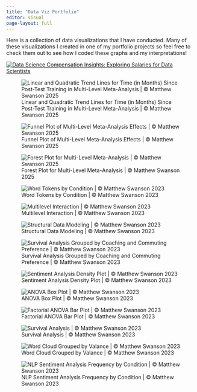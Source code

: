---
title: "Data Viz Portfolio"
editor: visual
page-layout: full
---

Here is a collection of data visualizations that I have conducted. Many of these visualizations I created in one of my portfolio projects so feel free to check them out to see how I coded these graphs and my interpretations!

::: column-screen
```{=html}

<div class='tableauPlaceholder' id='viz1682379438189' style='position: relative'>
<noscript><a href='#'><img alt='Data Science Compensation Insights: Exploring Salaries for Data Scientists ' src='https:&#47;&#47;public.tableau.com&#47;static&#47;images&#47;Da&#47;DataScienceCompensationDashboard&#47;DataScienceCompensationDashboard&#47;1_rss.png' style='border: none' /></a></noscript>
<object class='tableauViz' width='100%' height='100%' style='display:none;'>
<param name='host_url' value='https%3A%2F%2Fpublic.tableau.com%2F' /> 
<param name='device' value='desktop' />
<param name='embed_code_version' value='3' /> <param name='site_root' value='' /><param name='name' value='DataScienceCompensationDashboard&#47;DataScienceCompensationDashboard' /><param name='tabs' value='no' /><param name='toolbar' value='yes' /><param name='static_image' value='https:&#47;&#47;public.tableau.com&#47;static&#47;images&#47;Da&#47;DataScienceCompensationDashboard&#47;DataScienceCompensationDashboard&#47;1.png' /> <param name='animate_transition' value='yes' /><param name='display_static_image' value='yes' /><param name='display_spinner' value='yes' /><param name='display_overlay' value='yes' /><param name='display_count' value='yes' /><param name='language' value='en-US' /><param name='filter' value='publish=yes' /></object></div>                <script type='text/javascript'>                    var divElement = document.getElementById('viz1682379438189');                    var vizElement = divElement.getElementsByTagName('object')[0];                    if ( divElement.offsetWidth > 1024 ) { vizElement.style.minWidth='420px';vizElement.style.maxWidth='100%';vizElement.style.minHeight='587px';vizElement.style.maxHeight=(divElement.offsetWidth*0.75)+'px';} else if ( divElement.offsetWidth > 500 ) { vizElement.style.minWidth='420px';vizElement.style.maxWidth='100%';vizElement.style.minHeight='587px';vizElement.style.maxHeight=(divElement.offsetWidth*0.75)+'px';} else { vizElement.style.width='100%';vizElement.style.height='1277px';}                     var scriptElement = document.createElement('script');                    scriptElement.src = 'https://public.tableau.com/javascripts/api/viz_v1.js';                    vizElement.parentNode.insertBefore(scriptElement, vizElement);                </script>
```
:::

::: {.column-screen layout-nrow="5"}
![Linear and Quadratic Trend Lines for Time (in Months) Since Post-Test Training in Multi-Level Meta-Analysis \| © Matthew Swanson 2025](images/Linear and Quadratic Trend Lines in Multi-Level Meta-Analysis.png)

![Funnel Plot of Multi-Level Meta-Analysis Effects \| © Matthew Swanson 2025](images/Funnel Plot of MLMA Effects.png)

![Forest Plot for Multi-Level Meta-Analysis \| © Matthew Swanson 2025](images/Forest Plot for MLMA.png)

![Word Tokens by Condition \| © Matthew Swanson 2023](images/wordcorrelation.png)

![Multilevel Interaction \| © Matthew Swanson 2023](images/interactionplot.png)

![Structural Data Modeling \| © Matthew Swanson 2023](images/Structural Data Modeling.jpg)

![Survival Analysis Grouped by Coaching and Commuting Preference \| © Matthew Swanson 2023](images/survivalplotint.png)

![Sentiment Analysis Density Plot \| © Matthew Swanson 2023](images/densityplot.png)

![ANOVA Box Plot \| © Matthew Swanson 2023](images/boxplot.png)

![Factorial ANOVA Bar Plot \| © Matthew Swanson 2023](images/bargraph.png)

![Survival Analysis \| © Matthew Swanson 2023](images/survialplot.png)

![Word Cloud Grouped by Valance \| © Matthew Swanson 2023](images/wordcloud.png)

![NLP Sentiment Analysis Frequency by Condition \| © Matthew Swanson 2023](images/wordheatmap.png)
:::
